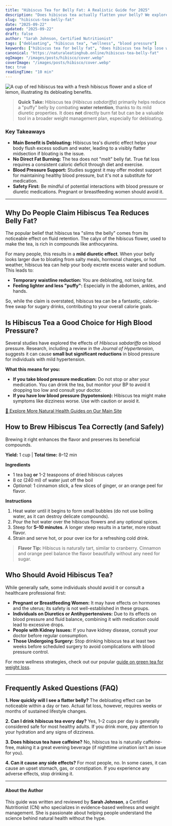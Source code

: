 ```yaml
---
title: "Hibiscus Tea for Belly Fat: A Realistic Guide for 2025"
description: "Does hibiscus tea actually flatten your belly? We explore the science behind its debloating effects, impact on blood pressure, and safe daily intake for a US audience."
slug: "hibiscus-tea-belly-fat"
date: "2025-09-22"
updated: "2025-09-22"
draft: false
author: "Sarah Johnson, Certified Nutritionist"
tags: ["debloating", "hibiscus tea", "wellness", "blood pressure"]
keywords: ["hibiscus tea for belly fat", "does hibiscus tea help lose weight", "hibiscus tea for water retention", "hibiscus tea blood pressure", "safe slimming teas"]
canonical: "https://naturaleatinghub.online/hibiscus-tea-belly-fat"
ogImage: "/images/posts/hibisco/cover.webp"
coverImage: "/images/posts/hibisco/cover.webp"
toc: true
readingTime: "10 min"
---
```


<img src="/images/posts/hibisco/cover.webp" alt="A cup of red hibiscus tea with a fresh hibiscus flower and a slice of lemon, illustrating its debloating benefits." className="rounded-xl shadow-md mb-6" />

> **Quick Take:** Hibiscus tea (*Hibiscus sabdariffa*) primarily helps reduce a "puffy" belly by combating **water retention**, thanks to its mild diuretic properties. It does **not** directly burn fat but can be a valuable tool in a broader weight management plan, especially for debloating.

### Key Takeaways

-   **Main Benefit is Debloating:** Hibiscus tea's diuretic effect helps your body flush excess sodium and water, leading to a visibly flatter midsection if bloating is the issue.
-   **No Direct Fat Burning:** The tea does not "melt" belly fat. True fat loss requires a consistent caloric deficit through diet and exercise.
-   **Blood Pressure Support:** Studies suggest it may offer modest support for maintaining healthy blood pressure, but it's not a substitute for medication.
-   **Safety First:** Be mindful of potential interactions with blood pressure or diuretic medications. Pregnant or breastfeeding women should avoid it.

---

## Why Do People Claim Hibiscus Tea Reduces Belly Fat?

The popular belief that hibiscus tea "slims the belly" comes from its noticeable effect on fluid retention. The calyx of the hibiscus flower, used to make the tea, is rich in compounds like anthocyanins.

For many people, this results in a **mild diuretic effect**. When your belly looks larger due to bloating from salty meals, hormonal changes, or hot weather, hibiscus tea can help your body excrete excess water and sodium. This leads to:

-   **Temporary waistline reduction:** You are debloating, not losing fat.
-   **Feeling lighter and less "puffy":** Especially in the abdomen, ankles, and hands.

So, while the claim is overstated, hibiscus tea can be a fantastic, calorie-free swap for sugary drinks, contributing to your overall calorie goals.

## Is Hibiscus Tea a Good Choice for High Blood Pressure?

Several studies have explored the effects of *Hibiscus sabdariffa* on blood pressure. Research, including a review in the *Journal of Hypertension*, suggests it can cause **small but significant reductions** in blood pressure for individuals with mild hypertension.

**What this means for you:**

-   **If you take blood pressure medication:** Do not stop or alter your medication. You can drink the tea, but monitor your BP to avoid it dropping too low and consult your doctor.
-   **If you have low blood pressure (hypotension):** Hibiscus tea might make symptoms like dizziness worse. Use with caution or avoid it.

<div style={{ textAlign: 'center', margin: '40px 0' }}>
  <a href="https://naturaleatinghub.online/" target="_blank" rel="noopener noreferrer" 
     style={{
       display: 'inline-block',
       padding: '12px 28px',
       backgroundColor: '#4CAF50',
       color: '#fff',
       borderRadius: '8px',
       fontWeight: 'bold',
       textDecoration: 'none',
       boxShadow: '0 2px 6px rgba(0,0,0,0.2)'
     }}>
    🌿 Explore More Natural Health Guides on Our Main Site
  </a>
</div>

## How to Brew Hibiscus Tea Correctly (and Safely)

Brewing it right enhances the flavor and preserves its beneficial compounds.

**Yield:** 1 cup | **Total time:** 8–12 min

**Ingredients**
-   1 tea bag **or** 1-2 teaspoons of dried hibiscus calyces
-   8 oz (240 ml) of water just off the boil
-   *Optional:* 1 cinnamon stick, a few slices of ginger, or an orange peel for flavor.

**Instructions**
1.  Heat water until it begins to form small bubbles (do not use boiling water, as it can destroy delicate compounds).
2.  Pour the hot water over the hibiscus flowers and any optional spices.
3.  Steep for **5–10 minutes**. A longer steep results in a tarter, more robust flavor.
4.  Strain and serve hot, or pour over ice for a refreshing cold drink.

> **Flavor Tip:** Hibiscus is naturally tart, similar to cranberry. Cinnamon and orange peel balance the flavor beautifully without any need for sugar.

## Who Should Avoid Hibiscus Tea?

While generally safe, some individuals should avoid it or consult a healthcare professional first:

-   **Pregnant or Breastfeeding Women:** It may have effects on hormones and the uterus; its safety is not well-established in these groups.
-   **Individuals on Diuretics or Antihypertensives:** Due to its effects on blood pressure and fluid balance, combining it with medication could lead to excessive drops.
-   **People with Kidney Issues:** If you have kidney disease, consult your doctor before regular consumption.
-   **Those Undergoing Surgery:** Stop drinking hibiscus tea at least two weeks before scheduled surgery to avoid complications with blood pressure control.

For more wellness strategies, check out our popular [guide on green tea for weight loss](/posts/green-tea-weight-loss-guide).

---

## Frequently Asked Questions (FAQ)

**1. How quickly will I see a flatter belly?**
The debloating effect can be noticeable within a day or two. Actual fat loss, however, requires weeks or months of sustained lifestyle changes.

**2. Can I drink hibiscus tea every day?**
Yes, 1–2 cups per day is generally considered safe for most healthy adults. If you drink more, pay attention to your hydration and any signs of dizziness.

**3. Does hibiscus tea have caffeine?**
No, hibiscus tea is naturally caffeine-free, making it a great evening beverage (if nighttime urination isn't an issue for you).

**4. Can it cause any side effects?**
For most people, no. In some cases, it can cause an upset stomach, gas, or constipation. If you experience any adverse effects, stop drinking it.

---

<div style={{borderLeft: '4px solid #4CAF50', padding: '1rem 1.5rem', backgroundColor: '#F9FAFB', borderRadius: '8px', margin: '2rem 0'}}>
  <h4 style={{marginTop: 0}}>About the Author</h4>
  <p>This guide was written and reviewed by <strong>Sarah Johnson</strong>, a Certified Nutritionist (CN) who specializes in evidence-based wellness and weight management. She is passionate about helping people understand the science behind natural health without the hype.</p>
</div>